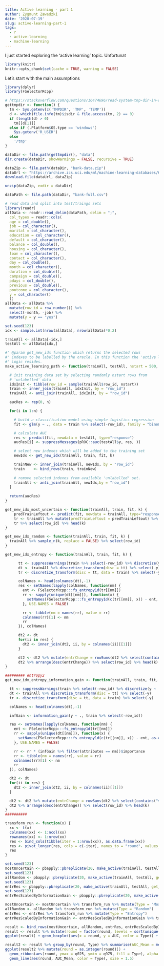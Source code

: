 ```yaml
---
title: Active learning - part 1
author: Zygmunt Zawadzki
date: '2020-07-19'
slug: active-learning-part-1
tags:
  - r
  - active-learning
  - machine-learning
---
```


I just started exploring the 'active learning' topic. Unfortunat

<!--more-->

```r
library(knitr)
knitr::opts_chunk$set(cache = TRUE, warning = FALSE)
```

Let's start with the main assumptions 

```r
library(dplyr)
library(FSelectorRcpp)

# https://stackoverflow.com/questions/16474696/read-system-tmp-dir-in-r
gettmpdir <- function() {
  tm <- Sys.getenv(c('TMPDIR', 'TMP', 'TEMP'))
  d <- which(file.info(tm)$isdir & file.access(tm, 2) == 0)
  if (length(d) > 0)
    tm[[d[1]]]
  else if (.Platform$OS.type == 'windows')
    Sys.getenv('R_USER')
  else
    '/tmp'
}

dataDir <- file.path(gettmpdir(), "data")
dir.create(dataDir, showWarnings = FALSE, recursive = TRUE)

dataZip <- file.path(dataDir, "bank-data.zip")
dataUrl <- "https://archive.ics.uci.edu/ml/machine-learning-databases/00222/bank.zip"
download.file(dataUrl, dataZip)

unzip(dataZip, exdir = dataDir)

dataPath <- file.path(dataDir, "bank-full.csv")
```

```r
# read data and split into test/traings sets
library(readr)
allData <- readr::read_delim(dataPath, delim = ";", 
  col_types = readr::cols(
  age = col_double(),
  job = col_character(),
  marital = col_character(),
  education = col_character(),
  default = col_character(),
  balance = col_double(),
  housing = col_character(),
  loan = col_character(),
  contact = col_character(),
  day = col_double(),
  month = col_character(),
  duration = col_double(),
  campaign = col_double(),
  pdays = col_double(),
  previous = col_double(),
  poutcome = col_character(),
  y = col_character()
  ))
allData <- allData %>%
  mutate(row_id = row_number()) %>%
  select(-month, -job) %>%
  mutate(y = y == "yes")

set.seed(123)
idx <- sample.int(nrow(allData), nrow(allData)*0.2)

trainAll <- allData[-idx,]
testAll <- allData[idx,]
```

```r
#' @param get_new_idx function which returns the selected rows
#' indexes to be labelled by the oracle. In this function the 'active learning'
#' logic resides.
make_active_learning_path <- function(trainAll, testAll, nstart = 500, n = 50, k = 50, get_new_idx) {

  # init training data set by selecting randomly nstart rows from 
  # 'unlabelled' data
  idxInit <- tibble(row_id = sample(trainAll$row_id, nstart))
  train <- inner_join(trainAll, idxInit, by = "row_id")
  trainAll <- anti_join(trainAll, idxInit, by = "row_id")

  aucRes <- rep(0, n)

  for(i in 1:n) {

    # build a classification model using simple logistics regression
    fit <- glm(y ~ ., data = train %>% select(-row_id), family = "binomial")

    # calculate AUC
    res <- predict(fit, newdata = testAll, type="response")
    aucRes[i] <- suppressMessages(pROC::auc(testAll$y, res, ))

    # select new indexes which will be added to the training set
    newIdx <- get_new_idx(trainAll, train, fit, k)

    trainNew <- inner_join(trainAll, newIdx, by = "row_id")
    train    <- bind_rows(train, trainNew)
    
    # remove selected indexes from available 'unlabelled' set.
    trainAll <- anti_join(trainAll, newIdx,by = "row_id") 
  }
  
  return(aucRes)
}

```

```r
get_new_idx_most_uncertain <- function(trainAll, train, fit, k) {
    predTrainLeftout <- predict(fit, newdata = trainAll, type="response")
    tr <- trainAll %>% mutate(predTrainLeftout = predTrainLeftout) %>% arrange(abs(predTrainLeftout - 0.5))
    tr %>% select(row_id) %>% head(k)
}

get_new_idx_random <- function(trainAll, train, fit, k) {
  trainAll %>% sample_n(k, replace = FALSE) %>% select(row_id)
}

get_new_idx_entropy <- function(trainAll, train, fit, k) {

      tt <- suppressWarnings(train %>% select(-row_id) %>% discretize(y ~ .) %>% extract_discretize_transformer())
      dt <- trainAll %>% discretize_transform(disc = tt) %>% select(-y)
      tr <- discretize_transform(disc = tt, data = train) %>% select(-y)

      colNames <- head(colnames(dt),-1)
      res <- setNames(lapply(colNames, function(nm) {
        ent <- FSelectorRcpp:::fs_entropy1d(tr[[nm]])
        rr <- sapply(unique(dt[[nm]]), function(x) {
          setNames(FSelectorRcpp:::fs_entropy1d(c(tr[[nm]], x)) - ent, as.character(x))
        }, USE.NAMES = FALSE)

        rr <- tibble(nm = names(rr), value = rr)
        colnames(rr)[1] <- nm
        rr
      }), colNames)

      dt2 <- dt
      for(ii in res) {
        dt2 <- inner_join(dt2, ii, by = colnames(ii)[[1]])
      }

      dt2 <- dt2 %>% mutate(entrChange = rowSums(dt2 %>% select(contains("value"))))
      dt2 %>% arrange(desc(entrChange)) %>% select(row_id) %>% head(k)
}

######### entropy2
get_new_idx_entropy_information_gain <- function(trainAll, train, fit, k) {

  tt <- suppressWarnings(train %>% select(-row_id) %>% discretize(y ~ .) %>% extract_discretize_transformer())
  dt <- trainAll %>% discretize_transform(disc = tt) %>% select(-y)
  tr <- discretize_transform(disc = tt, data = train) %>% select(-y)

  colNames <- head(colnames(dt),-1)

  infGain <- information_gain(y ~ ., train %>% select(-row_id))

  res <- setNames(lapply(colNames, function(nm) {
    ent <- FSelectorRcpp:::fs_entropy1d(tr[[nm]])
    rr <- sapply(unique(dt[[nm]]), function(x) {
      setNames(FSelectorRcpp:::fs_entropy1d(c(tr[[nm]], x)) - ent, as.character(x))
    }, USE.NAMES = FALSE)

    rr <- rr * (infGain %>% filter(attributes == nm))$importance
    rr <- tibble(nm = names(rr), value = rr)
    colnames(rr)[1] <- nm
    rr
  }), colNames)

  dt2 <- dt
  for(ii in res) {
    dt2 <- inner_join(dt2, ii, by = colnames(ii)[[1]])
  }

  dt2 <- dt2 %>% mutate(entrChange = rowSums(dt2 %>% select(contains("value"))))
  dt2 %>% arrange(desc(entrChange)) %>% select(row_id) %>% head(k)
}
##########

transform_run <- function(x) {
  xx <- t(x)
  colnames(xx) <- 1:ncol(xx)
  rownames(xx) <- 1:nrow(xx)
  res <- bind_cols(tibble(iter = 1:nrow(xx)), as.data.frame(xx))
  res <- pivot_longer(res, cols = c(-iter), names_to = "round", values_to = "AUC")
  res
}

set.seed(123)
mostUncertain <- pbapply::pbreplicate(20, make_active(trainAll, testAll, get_new_idx = get_new_idx_most_uncertain))
set.seed(123)
allRandom <- pbapply::pbreplicate(20, make_active(trainAll, testAll, get_new_idx = get_new_idx_random))
set.seed(123)
entrRes <- pbapply::pbreplicate(20, make_active(trainAll, testAll, get_new_idx = get_new_idx_entropy))
set.seed(123)
entrResScaledByInformationGain <- pbapply::pbreplicate(20, make_active(trainAll, testAll, get_new_idx = get_new_idx_entropy_information_gain))

mostUncertain <- mostUncertain %>% transform_run %>% mutate(Type = "Most uncertain")
allRandom <- allRandom %>% transform_run %>% mutate(Type = "Random")
entrRes <- entrRes %>% transform_run %>% mutate(Type = "Entropy")
entrResScaledByInformationGain <- entrResScaledByInformationGain %>% transform_run %>% mutate(Type = "Entropy scaled by information gain")

result <- bind_rows(mostUncertain, allRandom, entrRes, entrResScaledByInformationGain)
result <- result %>% mutate(round = factor(round, levels = sort(unique(as.integer(round))), ordered = TRUE))
ggplot(result) + geom_boxplot(aes(x = round, y = AUC, color = Type)) + scale_x_discrete()

result2 <- result %>% group_by(round, Type) %>% summarise(AUC_Mean = mean(AUC), SD = sd(AUC), q025 = quantile(AUC, probs = 0.025), q975 = quantile(AUC, probs = 0.975))
ggplot(result2 %>% mutate(round = as.integer(round))) +
  geom_ribbon(aes(round, ymax = q025, ymin = q975, fill = Type), alpha = 0.2) + theme_bw() +
  geom_line(aes(round, AUC_Mean, color = Type), size = 1.5)


```
